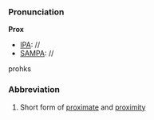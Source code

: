 ===Pronunciation===

'''Prox'''
*[[IPA]]: //
*[[SAMPA]]: //
prohks

===Abbreviation===

#Short form of [[proximate]] and [[proximity]]